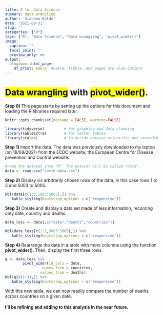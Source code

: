 ```yaml
---
title: R for Data Science
summary: Data wrangling
author: 'Giacomo Baldo'
date: '2021-08-31' 
slug: ''
categories: ["R"]
tags: ["R", "Data Science", "Data wrangling", "pivot_wider()"]
image:
  caption: ''
  focal_point: ''
  preview_only: no
output:
  blogdown::html_page:
    df_print: kable  #kable, tibble, and paged are also options
---
```

# <mark>Data wrangling</mark> with <mark>pivot_wider()</mark>.

**Step 0)** This page starts by setting up the options for this document and loading the R libraries required later.
```r
knitr::opts_chunk$set(message = FALSE, warning=FALSE)
```

```r
library(tidyverse)         # for graphing and data cleaning
library(kableExtra)        # for better tables
library(scales)            # to decide between scientific and extended number notation in plots
```

**Step 1)** Import the data. The data was previously downloaded to my laptop (on 18/08/2021) from the ECDC website, the European Centre for Disease prevention and Control website.
```r
#read the dataset into “R”. The dataset will be called "data".
data <- read.csv("covid-data.csv")
```

**Step 2)** Display six arbitrarily chosen rows of the data, in this case rows 1 to 3 and 5003 to 5005.
```r
kbl(data[c(1:3,5003:5005),]) %>%
   kable_styling(bootstrap_options = c("responsive"))
```

**Step 3)** Create and display a data set made of less information, recording only date, country and deaths.
```r
data_less <- data[,c("date","deaths","countries")]

kbl(data_less[c(1:3,5003:5005),]) %>%
   kable_styling(bootstrap_options = c("responsive"))
```

**Step 4)** Rearrange the data in a table with more columns using the function **pivot_wider()**. Then, display the first three rows. 
```r
q <- data_less %>% 
        pivot_wider(id_cols = date,
                 names_from = countries,
                values_from = deaths)
kbl(q[c(1:3),]) %>%
   kable_styling(bootstrap_options = c("responsive"))
```
With this new table, we can now readily compare the number of deaths across countries on a given date. 




#### I'll be refining and adding to this analysis in the near future.
 
